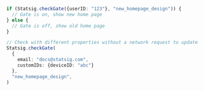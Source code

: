 ```typescript
if (Statsig.checkGate({userID: "123"}, "new_homepage_design")) {
  // Gate is on, show new home page
} else {
  // Gate is off, show old home page
}

// Check with different properties without a network request to update sdk state
Statsig.checkGate(
  {
    email: "docs@statsig.com",
    customIDs: {deviceID: "abc"}
  },
  "new_homepage_design",
)
```

